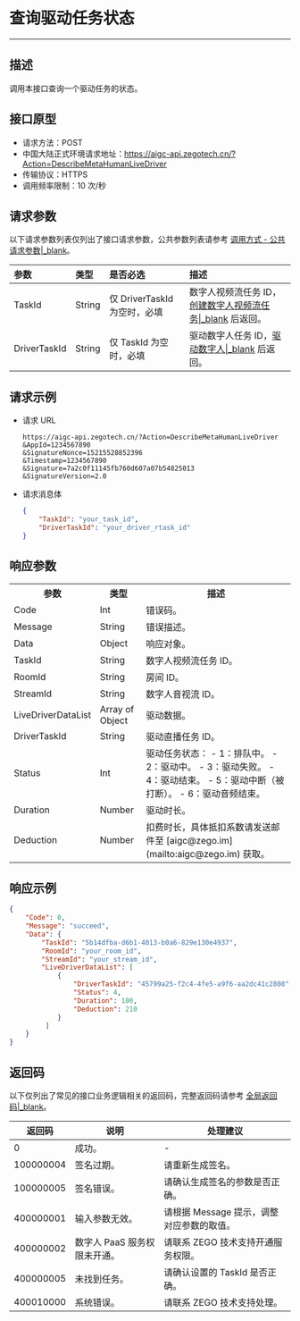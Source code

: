 

# 查询驱动任务状态

---

## 描述

调用本接口查询一个驱动任务的状态。


## 接口原型

- 请求方法：POST
- 中国大陆正式环境请求地址：https://aigc-api.zegotech.cn/?Action=DescribeMetaHumanLiveDriver
- 传输协议：HTTPS
- 调用频率限制：10 次/秒


## 请求参数

以下请求参数列表仅列出了接口请求参数，公共参数列表请参考 [调用方式 - 公共请求参数\|_blank](#18534#4_1)。

| 参数         | 类型   | 是否必选 | 描述                                         |
| :----------- | :----- | :------- | :---------------------------------------- |
| TaskId | String | 仅 DriverTaskId 为空时，必填 | 数字人视频流任务 ID，[创建数字人视频流任务\|_blank](!CreateMetaHumanLive) 后返回。 |
| DriverTaskId | String | 仅 TaskId 为空时，必填       | 驱动数字人任务 ID，[驱动数字人\|_blank](!DriveMetaHumanLive) 后返回。 |


## 请求示例


- 请求 URL  

    ```
    https://aigc-api.zegotech.cn/?Action=DescribeMetaHumanLiveDriver
    &AppId=1234567890
    &SignatureNonce=15215528852396
    &Timestamp=1234567890
    &Signature=7a2c0f11145fb760d607a07b54825013
    &SignatureVersion=2.0
    ```

- 请求消息体  

    ```json
    {
        "TaskId": "your_task_id",
        "DriverTaskId": "your_driver_rtask_id"
    }
    ```

## 响应参数

<table class="collapsible-table" >
  
<tbody><tr data-row-level="1">
<th>参数</th>
<th>类型</th>
<th>描述</th>
</tr>
<tr data-row-level="2">
<td>Code</td>
<td>Int</td>
<td>错误码。</td>
</tr>
<tr data-row-level="3">
<td>Message</td>
<td>String</td>
<td>错误描述。</td>
</tr>
<tr data-row-level="4" data-row-child="true">
<td>Data</td>
<td>Object</td>
<td>响应对象。</td>
</tr>
<tr data-row-level="4-1">
<td>TaskId</td>
<td>String</td>
<td>数字人视频流任务 ID。</td>
</tr>
<tr data-row-level="4-2">
<td>RoomId</td>
<td>String</td>
<td>房间 ID。</td>
</tr>
<tr data-row-level="4-3">
<td>StreamId</td>
<td>String</td>
<td>数字人音视流 ID。</td>
</tr>
<tr data-row-level="4-4" data-row-child="true">
<td>LiveDriverDataList</td>
<td>Array of Object</td>
<td>驱动数据。</td>
</tr>
<tr data-row-level="4-4-1">
<td>DriverTaskId</td>
<td>String</td>
<td>驱动直播任务 ID。</td>
</tr>
<tr data-row-level="4-4-2">
<td>Status</td>
<td>Int</td>
<td>驱动任务状态：
- 1：排队中。
- 2：驱动中。
- 3：驱动失败。
- 4：驱动结束。
- 5：驱动中断（被打断）。
- 6：驱动音频结束。</td>
</tr>
<tr data-row-level="4-4-3">
<td>Duration</td>
<td>Number</td>
<td>驱动时长。</td>
</tr>
<tr data-row-level="4-4-4">
<td>Deduction</td>
<td>Number</td>
<td>扣费时长，具体抵扣系数请发送邮件至 [aigc@zego.im](mailto:aigc@zego.im) 获取。</td>
</tr>
</tbody></table>

## 响应示例


```json
{
    "Code": 0,
    "Message": "succeed",
    "Data": {
        "TaskId": "5b14dfba-d6b1-4013-b0a6-829e130e4937",
        "RoomId": "your_room_id",
        "StreamId": "your_stream_id",
        "LiveDriverDataList": [
            {
                "DriverTaskId": "45799a25-f2c4-4fe5-a9f6-aa2dc41c2808",
                "Status": 4,
                "Duration": 100,
                "Deduction": 210
            }
         ]
    }
}
```

## 返回码

以下仅列出了常见的接口业务逻辑相关的返回码，完整返回码请参考 [全局返回码\|_blank](#18574)。

| 返回码 | 说明 | 处理建议 |
| -- | -- | -- |
| 0 | 成功。| -|
| 100000004 | 签名过期。| 请重新生成签名。|
| 100000005 | 签名错误。| 请确认生成签名的参数是否正确。|
| 400000001 | 输入参数无效。| 请根据 Message 提示，调整对应参数的取值。|
| 400000002 | 数字人 PaaS 服务权限未开通。| 请联系 ZEGO 技术支持开通服务权限。|
| 400000005 | 未找到任务。 | 请确认设置的 TaskId 是否正确。 |
| 400010000 | 系统错误。| 请联系 ZEGO 技术支持处理。|
